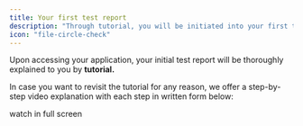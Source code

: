 ```yaml
---
title: Your first test report
description: "Through tutorial, you will be initiated into your first test report."
icon: "file-circle-check"
---
```


Upon accessing your application, your initial test report will be thoroughly explained to you by **tutorial.**

In case you want to revisit the tutorial for any reason, we offer a step-by-step video explanation with each step in written form below:

<Tip>watch in full screen</Tip>
<Frame caption="caption goes here">
  <iframe
    width={560}
    height={345}
    frameBorder={0}
    style={{ borderRadius: 0.5 + "rem" }}
    src=""
    allow="clipboard-write"
    frameborder="0"
    webkitallowfullscreen="true"
    mozallowfullscreen="true"
    allowfullscreen
  ></iframe>
</Frame>
